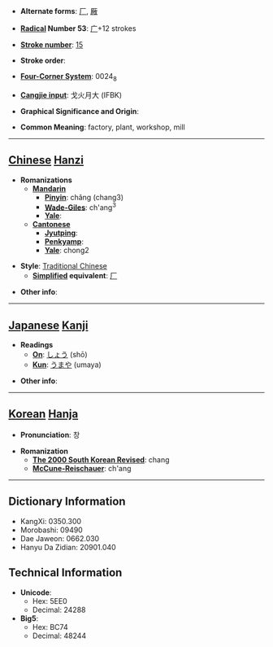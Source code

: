 * '''Alternate forms''': [[厂]], [[厰]]

* '''[[Wiktionary:Chinese radical index| Radical]] Number 53''': [[Wiktionary:Chinese radical index 广|广]]+12 strokes

* '''[[Wiktionary:Chinese total strokes index|Stroke number]]''': [[Wiktionary:Chinese total strokes index 15|15]]

* '''Stroke order''': 

* '''[[Wiktionary:Chinese four corner index|Four-Corner System]]''': 0024<sub>8</sub>

* '''[[Wiktionary:Chinese Cangjie index|Cangjie input]]''': 戈火月大 (IFBK)

* '''Graphical Significance and Origin''': 

* '''Common Meaning''': factory, plant, workshop, mill

----

== [[Chinese]] [[Hanzi]] ==

* '''Romanizations'''
** '''[[Mandarin]]'''
*** '''[[Pinyin]]''': chǎng (chang3)
*** '''[[Wade-Giles]]''': ch'ang<sup>3</sup>
*** '''[[Yale]]''': 
** '''[[Cantonese]]'''
*** '''[[Jyutping]]''':
*** '''[[Penkyamp]]''': 
*** '''[[Yale]]''': chong2

* '''Style''': [[Traditional Chinese]] 
** '''[[Simplified Chinese|Simplified]] equivalent''': [[厂]]

* '''Other info''': 

----

== [[Japanese]] [[Kanji]] ==

* '''Readings'''
** '''[[On]]''': [[しょう]] (shō)
** '''[[Kun]]''': [[うまや]] (umaya)

* '''Other info''':  

----

== [[Korean]] [[Hanja]] ==

* '''Pronunciation''': 창

* '''Romanization'''
** '''[[The 2000 South Korean Revised Romanization|The 2000 South Korean Revised]]''': chang
** '''[[McCune-Reischauer]]''': ch'ang

----

== Dictionary Information ==

* KangXi: 0350.300
* Morobashi: 09490
* Dae Jaweon: 0662.030
* Hanyu Da Zidian: 20901.040

== Technical Information ==

* '''Unicode''':
** Hex: 5EE0
** Decimal: 24288
* '''Big5''':
** Hex: BC74
** Decimal: 48244